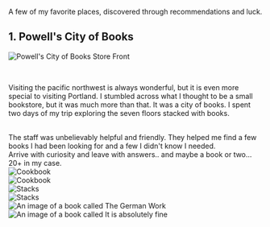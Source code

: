 A few of my favorite places, discovered through recommendations and luck.

<div class="markdown-spacer"></div>

<article>
<h2>1. Powell's City of Books</h2>

<img
  src="https://res.cloudinary.com/dch8jsjcf/image/upload/v1679002672/likes/places/cole-keister-vQXb0gB5pK4-unsplash_punnqx.jpg"
  alt="Powell's City of Books Store Front"
/>

<br />

Visiting the pacific northwest is always wonderful, but it is even more special to visiting Portland. I stumbled across what I thought to be a small bookstore, but it was much more than that. It was a city of books. I spent two days of my trip exploring the seven floors stacked with books.

<br />
The staff was unbelievably helpful and friendly. They helped me find a few books
I had been looking for and a few I didn't know I needed.

<br />
Arrive with curiosity and leave with answers.. and maybe a book or two... 20+ in
my case.

<div class="markdown-spacer"></div>

<div className="markdown-column-grid">
  <div>
    <img
      class="markdown-image-cover"
      src="https://res.cloudinary.com/dch8jsjcf/image/upload/v1679002672/likes/places/IMG_2744_v0a2ah.jpg"
      alt="Cookbook"
    />
  </div>
  <div>
    <img
      class="markdown-image-cover"
      src="https://res.cloudinary.com/dch8jsjcf/image/upload/v1679002672/likes/places/IMG_2745_f7ksuu.jpg"
      alt="Cookbook"
    />
  </div>
  <div>
    <img
      class="markdown-image-cover"
      src="https://res.cloudinary.com/dch8jsjcf/image/upload/v1679002672/likes/places/IMG_2748_tket1w.jpg"
      alt="Stacks"
    />
  </div>
  <div>
    <img
      class="markdown-image-cover"
      src="https://res.cloudinary.com/dch8jsjcf/image/upload/v1679002671/likes/places/IMG_2758_tq4gsw.jpg"
      alt="Stacks"
    />
  </div>
  <div>
    <img
      class="markdown-image-cover"
      src="https://res.cloudinary.com/dch8jsjcf/image/upload/v1679002671/likes/places/IMG_2756_u2etps.jpg"
      alt="An image of a book called The German Work"
    />
  </div>
  <div>
    <img
      class="markdown-image-cover"
      src="https://res.cloudinary.com/dch8jsjcf/image/upload/v1679002672/likes/places/IMG_2743_gsp0wq.jpg"
      alt="An image of a book called It is absolutely fine"
    />
  </div>
</div>
</article>
